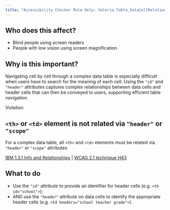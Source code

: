 ```yaml
---
title: "Accessibility Checker Rule Help: Valerie_Table_DataCellRelationships"
---
```


<div className="toolHelp">
<Row>
<Column colLg={5} colMd={3} colSm={4} className="toolLeft">

## Who does this affect?

 * Blind people using screen readers
 * People with low vision using screen magnification

## Why is this important?

Navigating cell by cell through a complex data table is especially difficult when users have to search for the meaning of each cell. Using the `"id"` and `"header"` attributes captures complex relationships between data cells and header cells that can then be conveyed to users, supporting efficient table navigation.

</Column>
<Column colLg={11} colMd={5} colSm={4} className="toolMain">

<div id="locLevel" className="level-violation">Violation</div>

## `<th>` or `<td>` element is not related via `"header"` or `"scope"`
For a complex data table, all `<th>` and `<td>` elements must be related via `"header"` or `"scope"` attributes

[IBM 1.3.1 Info and Relationships](https://www.ibm.com/able/guidelines/ci162/info_and_relationships.html) | [WCAG 2.1 technique H43](https://www.w3.org/WAI/WCAG21/Techniques/html/H43)

<div id="locSnippet"></div>

## What to do

 * Use the `"id"` attribute to provide an identifier for header cells (e.g. `<th id="school">`);
 * AND use the `"header"` attribute on data cells to identify the appropriate header cells (e.g. `<td headers="school teacher grade">`).

</Column>
</Row>
</div>
